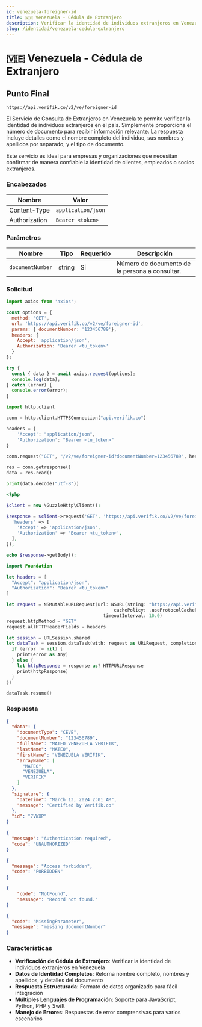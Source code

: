 ```yaml
---
id: venezuela-foreigner-id
title: 🇻🇪 Venezuela - Cédula de Extranjero
description: Verificar la identidad de individuos extranjeros en Venezuela usando su número de documento
slug: /identidad/venezuela-cedula-extranjero
---
```



# 🇻🇪 Venezuela - Cédula de Extranjero

## Punto Final

```
https://api.verifik.co/v2/ve/foreigner-id
```

El Servicio de Consulta de Extranjeros en Venezuela te permite verificar la identidad de individuos extranjeros en el país. Simplemente proporciona el número de documento para recibir información relevante. La respuesta incluye detalles como el nombre completo del individuo, sus nombres y apellidos por separado, y el tipo de documento.

Este servicio es ideal para empresas y organizaciones que necesitan confirmar de manera confiable la identidad de clientes, empleados o socios extranjeros.

### Encabezados

| Nombre        | Valor              |
| ------------- | ------------------ |
| Content-Type  | `application/json` |
| Authorization | `Bearer <token>`   |

### Parámetros

| Nombre           | Tipo    | Requerido | Descripción                                    |
| -------------- | ------- | -------- | ---------------------------------------------- |
| `documentNumber` | string | Sí      | Número de documento de la persona a consultar. |

### Solicitud

<Tabs>
  <TabItem value="javascript" label="JavaScript">

```javascript
import axios from 'axios';

const options = {
  method: 'GET',
  url: 'https://api.verifik.co/v2/ve/foreigner-id',
  params: { documentNumber: '123456789'},
  headers: {
    Accept: 'application/json',
    Authorization: 'Bearer <tu_token>'
  }
};

try {
  const { data } = await axios.request(options);
  console.log(data);
} catch (error) {
  console.error(error);
}
```

  </TabItem>
  <TabItem value="python" label="Python">

```python
import http.client

conn = http.client.HTTPSConnection("api.verifik.co")

headers = {
    'Accept': "application/json",
    'Authorization': "Bearer <tu_token>"
}

conn.request("GET", "/v2/ve/foreigner-id?documentNumber=123456789", headers=headers)

res = conn.getresponse()
data = res.read()

print(data.decode("utf-8"))
```

  </TabItem>
  <TabItem value="php" label="PHP">

```php
<?php

$client = new \GuzzleHttp\Client();

$response = $client->request('GET', 'https://api.verifik.co/v2/ve/foreigner-id?documentNumber=123456789', [
  'headers' => [
    'Accept' => 'application/json',
    'Authorization' => 'Bearer <tu_token>',
  ],
]);

echo $response->getBody();
```

  </TabItem>
  <TabItem value="swift" label="Swift">

```swift
import Foundation

let headers = [
  "Accept": "application/json",
  "Authorization": "Bearer <tu_token>"
]

let request = NSMutableURLRequest(url: NSURL(string: "https://api.verifik.co/v2/ve/foreigner-id?documentNumber=123456789")! as URL,
                                        cachePolicy: .useProtocolCachePolicy,
                                    timeoutInterval: 10.0)
request.httpMethod = "GET"
request.allHTTPHeaderFields = headers

let session = URLSession.shared
let dataTask = session.dataTask(with: request as URLRequest, completionHandler: { (data, response, error) -> Void in
  if (error != nil) {
    print(error as Any)
  } else {
    let httpResponse = response as? HTTPURLResponse
    print(httpResponse)
  }
})

dataTask.resume()
```

  </TabItem>
</Tabs>

### Respuesta

<Tabs>
  <TabItem value="200" label="200">

```json
{
  "data": {
    "documentType": "CEVE",
    "documentNumber": "123456789",
    "fullName": "MATEO VENEZUELA VERIFIK",
    "lastName": "MATEO",
    "firstName": "VENEZUELA VERIFIK",
    "arrayName": [
      "MATEO",
      "VENEZUELA",
      "VERIFIK"
    ]
  },
  "signature": {
    "dateTime": "March 13, 2024 2:01 AM",
    "message": "Certified by Verifik.co"
  },
  "id": "7VWXP"
}
```

  </TabItem>
  <TabItem value="401" label="401">

```json
{
  "message": "Authentication required",
  "code": "UNAUTHORIZED"
}
```

  </TabItem>
  <TabItem value="403" label="403">

```json
{
  "message": "Access forbidden",
  "code": "FORBIDDEN"
}
```

  </TabItem>
  <TabItem value="404" label="404">

```json
{
    "code": "NotFound",
    "message": "Record not found."
}
```

  </TabItem>
  <TabItem value="409" label="409">

```json
{
  "code": "MissingParameter",
  "message": "missing documentNumber"
}
```

  </TabItem>
</Tabs>

### Características

-   **Verificación de Cédula de Extranjero**: Verificar la identidad de individuos extranjeros en Venezuela
-   **Datos de Identidad Completos**: Retorna nombre completo, nombres y apellidos, y detalles del documento
-   **Respuesta Estructurada**: Formato de datos organizado para fácil integración
-   **Múltiples Lenguajes de Programación**: Soporte para JavaScript, Python, PHP y Swift
-   **Manejo de Errores**: Respuestas de error comprensivas para varios escenarios
